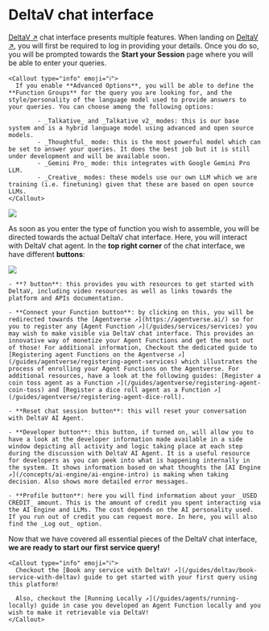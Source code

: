 
# DeltaV chat interface

[DeltaV ↗️](https://deltav.agentverse.ai/login) chat interface presents multiple features. When landing on [DeltaV ↗️](/concepts/ai-engine/deltav), you will first be required to log in providing your details. Once you do so, you will be prompted towards the **Start your Session** page where you will be able to enter your queries.

    <Callout type="info" emoji="ℹ️">
      If you enable **Advanced Options**, you will be able to define the **Function Groups** for the query you are looking for, and the style/personality of the language model used to provide answers to your queries. You can choose among the following options:

            - _Talkative_ and _Talkative v2_ modes: this is our base system and is a hybrid language model using advanced and open source models.
            - _Thoughtful_ mode: this is the most powerful model which can be set to answer your queries. It does the best job but it is still under development and will be available soon.
            - _Gemini Pro_ mode: this integrates with Google Gemini Pro LLM.
            - _Creative_ modes: these models use our own LLM which we are training (i.e. finetuning) given that these are based on open source LLMs.
    </Callout>

![](../../../src/images/guides/deltav/getting-started/deltav_chat_interface.png)

As soon as you enter the type of function you wish to assemble, you will be directed towards the actual DeltaV chat interface. Here, you will interact with DeltaV chat agent. In the **top right corner** of the chat interface, we have different **buttons**:

![](../../../src/images/guides/deltav/getting-started/deltav_chat_interface_buttons.png)

    - **? button**: this provides you with resources to get started with DeltaV, including video resources as well as links towards the platform and APIs documentation.

    - **Connect your Function button**: by clicking on this, you will be redirected towards the [Agentverse ↗️](https://agentverse.ai/) so for you to register any [Agent Function ↗️](/guides/services/services) you may wish to make visible via DeltaV chat interface. This provides an innovative way of monetize your Agent Functions and get the most out of those! For additional information, Checkout the dedicated guide to [Registering agent Functions on the Agentverse ↗️](/guides/agentverse/registering-agent-services) which illustrates the process of enrolling your Agent Functions on the Agentverse. For additional resources, have a look at the following guides: [Register a coin toss agent as a Function ↗️](/guides/agentverse/registering-agent-coin-toss) and [Register a dice roll agent as a Function ↗️](/guides/agentverse/registering-agent-dice-roll).

    - **Reset chat session button**: this will reset your conversation with DeltaV AI Agent.

    - **Developer button**: this button, if turned on, will allow you to have a look at the developer information made available in a side window depicting all activity and logic taking place at each step during the discussion with DeltaV AI Agent. It is a useful resource for developers as you can peek into what is happening internally in the system. It shows information based on what thoughts the [AI Engine ↗️](/concepts/ai-engine/ai-engine-intro) is making when taking decision. Also shows more detailed error messages.

    - **Profile button**: here you will find information about your _USED CREDIT_ amount. This is the amount of credit you spent interacting via the AI Engine and LLMs. The cost depends on the AI personality used. If you run out of credit you can request more. In here, you will also find the _Log out_ option.

Now that we have covered all essential pieces of the DeltaV chat interface, **we are ready to start our first service query!**

    <Callout type="info" emoji="ℹ️">
      Checkout the [Book any service with DeltaV! ↗️](/guides/deltav/book-service-with-deltav) guide to get started with your first query using this platform!

      Also, checkout the [Running Locally ↗️](/guides/agents/running-locally) guide in case you developed an Agent Function locally and you wish to make it retrievable via DeltaV!
    </Callout>
